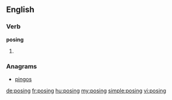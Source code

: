 ==English==

===Verb===
'''posing'''

# {{present participle of|pose}}

===Anagrams===
* [[pingos#English|pingos]]

[[de:posing]]
[[fr:posing]]
[[hu:posing]]
[[my:posing]]
[[simple:posing]]
[[vi:posing]]